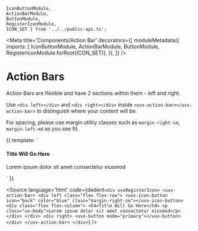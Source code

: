     IconButtonModule, 
    ActionBarModule, 
    ButtonModule, 
    RegisterIconModule, 
    ICON_SET } from '../../public-api.ts';

<Meta
    title='Components/Action Bar'
    decorators={[
        moduleMetadata({
            imports: [ IconButtonModule, ActionBarModule, ButtonModule, RegisterIconModule.forRoot(ICON_SET)],
        }),
    ]}
/>

# Action Bars

Action Bars are flexible and have 2 sections within them - left and right.<br /> 

Use `<div left></div>` and `<div right></div>` inside `<uvx-action-bar></uvx-action-bar>` to distinguish where your content will be.<br />

For spacing, please use margin utility classes such as `margin-right-sm`, `margin-left-md` as you see fit.

<Canvas>
    <Story height="120px" name="Default">
  {{
    template: 
    `
    <div uvxRegisterIcon>
        <uvx-action-bar>
            <div left class="flex flex-row">
                <uvx-icon-button icon="back" color="blue" class="margin-right-sm"></uvx-icon-button>
                <div class="flex flex-column">
                    <h4>Title Will Go Here</h4>
                    <p class="uv-body">Lorem ipsum dolor sit amet consectetur eiusmod</p>
                </div>
            </div>
            <div right>
                <uvx-button mode="primary"></uvx-button>
            </div>
        </uvx-action-bar>
    </div>
    `
  }}
</Story>
</Canvas>

<Source
  language='html'
  code={dedent`
    <div uvxRegisterIcon>
        <uvx-action-bar>
            <div left class="flex flex-row">
                <uvx-icon-button icon="back" color="blue" class="margin-right-sm"></uvx-icon-button>
                <div class="flex flex-column">
                    <h4>Title Will Go Here</h4>
                    <p class="uv-body">Lorem ipsum dolor sit amet consectetur eiusmod</p>
                </div>
            </div>
            <div right>
                <uvx-button mode="primary"></uvx-button>
            </div>
        </uvx-action-bar>
    </div>
  `}
/>
